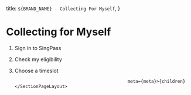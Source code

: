   title: `${BRAND_NAME} - Collecting For Myself`,
}

# Collecting for Myself

1. Sign in to SingPass
2. Check my eligibility
3. Choose a timeslot

                                                  meta={meta}>{children}</SectionPageLayout>
